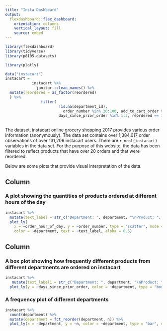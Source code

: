 ```yaml
---
title: "Insta Dashboard"
output: 
  flexdashboard::flex_dashboard:
    orientation: columns
    vertical_layout: fill
    source: embed
---
```


```r
library(flexdashboard)
library(tidyverse)
library(p8105.datasets)

library(plotly)
```

```r
data("instacart")
instacart = 
            instacart %>%
              janitor::clean_names() %>%
  mutate(reordered = as_factor(reordered)
  ) %>%
                filter(
                        !is.na(department_id), 
                          order_number %in% 20:100, add_to_cart_order %in% 20:100, 
                        days_since_prior_order %in% 1:3, reordered == 1 )
        
```
The dataset, instacart online grocery shopping 2017 provides various order information (anonymously). The data set contains over 1,384,617 order observations of over 131,209 instacart users. There are `r ncol(instacart)` variables in the data set. For the purpose of this website, the data has been filtered to reflect products that have over 20 orders and that were reordered.

Below are some plots that provide visual interpretation of the data.

Column {data-width=650}
-----------------------------------------------------------------------

### A plot showing the quantities of products ordered at different hours of the day
```r
instacart %>%
  mutate(text_label = str_c("Department: ", department, "\nProduct: ", product_name)) %>% 
  plot_ly(
    x = ~order_hour_of_day, y = ~order_number, type = "scatter", mode = "markers",
    color = ~department, text = ~text_label, alpha = 0.5)

```

Column {data-width=350}
-----------------------------------------------------------------------

### A box plot showing how frequently different products from different departments are ordered on instacart

```r
instacart %>%
   mutate(text_label1 = str_c("Department: ", department, "\nProduct: ", product_name)) %>%
  plot_ly(y = ~days_since_prior_order, color = ~department, type = "box", colors = "viridis")
```

### A frequency plot of different departments

```r
instacart %>%
  count(department) %>%
  mutate(department = fct_reorder(department, n)) %>% 
  plot_ly(x = ~department, y = ~n, color = ~department, type = "bar", colors = "viridis")

```
